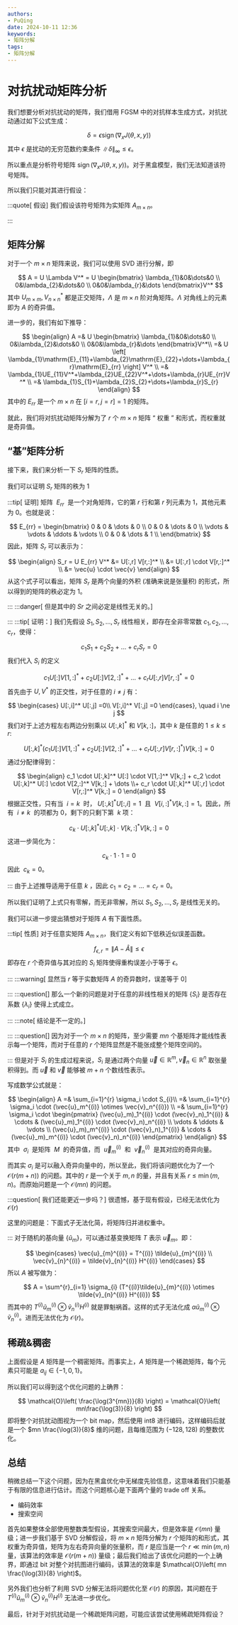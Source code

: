 ```yaml
---
authors:
- PuQing
date: 2024-10-11 12:36
keywords:
- 矩阵分解
tags:
- 矩阵分解
---
```

# 对抗扰动矩阵分析

我们想要分析对抗扰动的矩阵，我们借用 FGSM 中的对抗样本生成方式，对抗扰动通过如下公式生成：

$$
\delta =\epsilon \operatorname{sign}(\nabla_{x}J(\theta,x,y))
$$
其中 $\epsilon$ 是扰动的无穷范数约束条件 $\left\| \delta \right\|_{\infty}\leq \epsilon$。

所以重点是分析符号矩阵 $\operatorname{sign}(\nabla_{x}J(\theta,x,y))$。对于黑盒模型，我们无法知道该符号矩阵。


<!--truncate-->
所以我们只能对其进行假设：

:::quote[ 假设]
我们假设该符号矩阵为实矩阵 $A_{m\times n}$。

:::
## 矩阵分解

对于一个 $m\times n$ 矩阵来说，我们可以使用 SVD 进行分解，即

$$
A = U \Lambda V^* = U \begin{bmatrix}
\lambda_{1}&0&\dots&0 \\
0&\lambda_{2}&\dots&0 \\
0&0&\lambda_{r}&\dots
\end{bmatrix}V^*
$$
其中 $U_{m\times m},V^*_{n\times n}$ 都是正交矩阵，$\Lambda$ 是 $m\times n$ 阶对角矩阵。$\Lambda$ 对角线上的元素即为 $A$ 的奇异值。

进一步的，我们有如下推导：

$$
\begin{align}
A =&  U \begin{bmatrix}
\lambda_{1}&0&\dots&0 \\
0&\lambda_{2}&\dots&0 \\
0&0&\lambda_{r}&\dots
\end{bmatrix}V^*\\ 
=& U \left[ \lambda_{1}\mathrm{E}_{11}+\lambda_{2}\mathrm{E}_{22}+\dots+\lambda_{r}\mathrm{E}_{rr} \right] V^* \\
=& \lambda_{1}UE_{11}V^*+\lambda_{2}UE_{22}V^*+\dots+\lambda_{r}UE_{rr}V^* \\
=& \lambda_{1}S_{1}+\lambda_{2}S_{2}+\dots+\lambda_{r}S_{r}
\end{align}
$$
其中的 $E_{rr}$ 是一个 $m\times n$ 在 $\left[ i=r,j=r \right]=1$ 的矩阵。

就此，我们将对抗扰动矩阵分解为了 $r$ 个 $m\times n$ 矩阵 “ 权重 ” 和形式，而权重就是奇异值。

## “基”矩阵分析

接下来，我们来分析一下 $S_{r}$ 矩阵的性质。

我们可以证明 $S_{r}$ 矩阵的秩为 $1$

:::tip[ 证明]
矩阵  $E_{rr}$  是一个对角矩阵，它的第 $r$ 行和第 $r$ 列元素为 $1$，其他元素为 $0$。也就是说：

$$
E_{rr} =
\begin{bmatrix}
0 & 0 & \dots & 0 \\
0 & 0 & \dots & 0 \\
\vdots & \vdots & \ddots & \vdots \\
0 & 0 & \dots & 1 \\
\end{bmatrix}
$$
因此，矩阵 $S_{r}$ 可以表示为：

$$
\begin{align}
S_r = U E_{rr} V^* &= U[:,r] V[r,:]^* \\
&= U[:,r] \cdot V[r,:]^* \\
&= \vec{u} \cdot \vec{v}
\end{align}
$$
从这个式子可以看出，矩阵 $S_{r}$ 是两个向量的外积 (准确来说是张量积) 的形式，所以得到的矩阵的秩必定为 $1$。

:::
:::danger[ 但是其中的 $Sr$ 之间必定是线性无关的。]

:::
:::tip[ 证明：]
我们先假设 $S_1,S_2,\dots,S_r$ 线性相关，即存在全非零常数 $c_1,c_2,\dots,c_r$，使得：

$$
c_1 S_1 + c_2 S_2 + \dots + c_r S_r = 0
$$
我们代入 $S_{i}$ 的定义

$$
c_1 U[:] V[1,:]^* + c_2 U[:] V[2,:]^* + \dots + c_r U[:,r] V[r,:]^* = 0
$$
首先由于 $U,V^*$ 的正交性，对于任意的 $i \ne j$ 有：

$$
\begin{cases}
U[:,i]^* U[:,j] =0\\
V[:,i]^* V[:,j] =0
\end{cases}, \quad i \ne j
$$
我们对于上述方程左右两边分别乘以 $U[:,k]^*$ 和 $V[k,:]$，其中 $k$ 是任意的 $1\leq k \leq r$:

$$
U[:,k]^* \left( c_1 U[:] V[1,:]^* + c_2 U[:] V[2,:]^* + \dots + c_r U[:,r] V[r,:]^* \right) V[k,:] = 0
$$
通过分配律得到：

$$
\begin{align}
c_1 \cdot U[:,k]^* U[:] \cdot V[1,:]^* V[k,:] + c_2 \cdot U[:,k]^* U[:] \cdot V[2,:]^* V[k,:] + \dots \\+ c_r \cdot U[:,k]^* U[:,r] \cdot V[r,:]^* V[k,:] = 0
\end{align}
$$
根据正交性，只有当  $i=k$  时， $U[:,k]^* U[:,i] = 1$  且  $V[i,:]^* V[k,:] = 1$。因此，所有  $i \neq k$  的项都为 0，剩下的只剩下第  $k$ 项：

$$
c_k \cdot U[:,k]^* U[:,k] \cdot V[k,:]^* V[k,:] = 0
$$
这进一步简化为：

$$
c_k \cdot 1 \cdot 1 = 0
$$
因此  $c_{k}=0$。

:::
由于上述推导适用于任意 $k$ ，因此 $c_1 = c_2 = \dots = c_r = 0$。

所以我们证明了上式只有零解，而无非零解，所以 $S_1,S_2,\dots,S_r$ 是线性无关的。

我们可以进一步提出猜想对于矩阵 $A$ 有下面性质。

:::tip[ 性质]
对于任意实矩阵 $A_{m\times n}$，我们定义有如下低秩近似误差函数。

$$
f_{\epsilon,r} = \left\| A-\hat{A} \right\| \leq \epsilon
$$
即存在 $r$ 个奇异值与其对应的 $S_{i}$ 矩阵使得重构误差小于等于 $\epsilon$。

:::
:::warning[ 显然当 $r$ 等于实数矩阵 $A$ 的奇异数时，误差等于 $0$]

:::
:::question[]
那么一个新的问题是对于任意的非线性相关的矩阵 $\{S_{i}\}$ 是否存在系数 $\{\lambda_{i}\}$ 使得上式成立。

:::
:::note[ 结论是不一定的。]

:::
:::question[]
因为对于一个 $m\times n$ 的矩阵，至少需要 $mn$ 个基矩阵才能线性表示每一个矩阵，而对于任意的 $r$ 个矩阵显然是不能张成整个矩阵空间的。

:::
但是对于 $S_{i}$ 的生成过程来说，$S_{i}$ 是通过两个向量 $\vec{u}\in \mathbb{R}^m,\vec{v}_{n}\in \mathbb{R}^n$ 取张量积得到。而 $\vec{u}$ 和 $\vec{v}$ 能够被 $m+n$ 个数线性表示。

写成数学公式就是：

$$
\begin{align}
A =& \sum_{i=1}^{r} \sigma_i \cdot S_{i}\\
=& \sum_{i=1}^{r} \sigma_i \cdot (\vec{u}_m^{(i)} \otimes \vec{v}_n^{(i)}) \\
=& \sum_{i=1}^{r} \sigma_i \cdot  
\begin{pmatrix}
(\vec{u}_m)_1^{(i)} \cdot (\vec{v}_n)_1^{(i)} & \cdots & (\vec{u}_m)_1^{(i)} \cdot (\vec{v}_n)_n^{(i)} \\
\vdots & \ddots & \vdots \\
(\vec{u}_m)_m^{(i)} \cdot (\vec{v}_n)_1^{(i)} & \cdots & (\vec{u}_m)_m^{(i)} \cdot (\vec{v}_n)_n^{(i)}
\end{pmatrix}
\end{align}
$$
其中  $\sigma_i$  是矩阵  $M$  的奇异值，而  $\vec{u}_m^{(i)}$  和  $\vec{v}_n^{(i)}$  是其对应的奇异向量。

而其实 $\sigma_{i}$ 是可以融入奇异向量中的，所以至此，我们将该问题优化为了一个 $\mathcal{O}(r(m+n))$ 的问题。其中的 $r$ 是一个关于 $m,n$ 的量，并且有关系 $r\leq\min(m,n)$。而原始问题是一个 $\mathcal{O}(mn)$ 的问题。

:::question[ 我们还能更近一步吗？]
很遗憾，基于现有假设，已经无法优化为 $\mathcal{O}(r)$

这里的问题是：下面式子无法化简，将矩阵归并进权重中。

:::
对于随机的基向量 $\{\tilde{u}_{m}\}$，可以通过基变换矩阵 $T$ 表示 $\vec{u}_{m}$。即：

$$
\begin{cases}
\vec{u}_{m}^{(i)} = T^{(i)} \tilde{u}_{m}^{(i)} \\
\vec{v}_{n}^{(i)} = \tilde{v}_{n}^{(i)} H^{(i)}
\end{cases}
$$
所以 $A$ 被写做为：

$$
A = \sum^{r}_{i=1} \sigma_{i} (T^{(i)}\tilde{u}_{m}^{(i)} \otimes \tilde{v}_{n}^{(i)} H^{(i)})
$$
而其中的 $T^{(i)}\tilde{u}_{m}^{(i)} \otimes \tilde{v}_{n}^{(i)} H^{(i)}$ 就是罪魁祸首。这样的式子无法化成 $\alpha \tilde{u}_{m}^{(i)} \otimes \tilde{v}_{n}^{(i)}$。进而无法优化为 $\mathcal{O}(r)$。

## 稀疏&稠密

上面假设是 $A$ 矩阵是一个稠密矩阵。而事实上，$A$ 矩阵是一个稀疏矩阵，每个元素只可能是 $a_{ij}\in \{-1,0,1\}$。

所以我们可以得到这个优化问题的上确界：

$$
\mathcal{O}\left( \frac{\log(3^{mn})}{8} \right) = \mathcal{O}\left( mn\frac{\log(3)}{8} \right)
$$
即将整个对抗扰动图视为一个 $\text{bit map}$，然后使用 $\text{int8}$ 进行编码，这样编码后就是一个 $mn \frac{\log(3)}{8}$ 维的问题，且每维范围为 $(-128,128)$ 的整数优化。

## 总结

稍微总结一下这个问题，因为在黑盒优化中无梯度先验信息，这意味着我们只能基于有限的信息进行估计。而这个问题核心是下面两个量的 trade off 关系。

- 编码效率
- 搜索空间

首先如果整体全部使用整数类型假设，其搜索空间最大，但是效率是 $\mathcal{O}(mn)$ 量级；进一步我们基于 SVD 分解假设，将 $m\times n$ 矩阵分解为 $r$ 个矩阵的和形式，其权重为奇异值，矩阵为左右奇异向量的张量积，而 $r$ 是应当是一个 $r\ll \min(m,n)$ 量，该算法的效率是 $\mathcal{O}(r(m+n))$ 量级；最后我们给出了该优化问题的一个上确界，即通过 $\text{bit}$ 对整个对抗图进行编码，该算法的效率是 $\mathcal{O}\left( mn \frac{\log(3)}{8} \right)$。

另外我们也分析了利用 SVD 分解无法将问题优化至 $\mathcal{O}(r)$ 的原因，其问题在于 $T^{(i)}\tilde{u}_{m}^{(i)} \otimes \tilde{v}_{n}^{(i)} H^{(i)}$ 无法进一步优化。

最后，针对于对抗扰动是一个稀疏矩阵问题，可能应该尝试使用稀疏矩阵假设？
